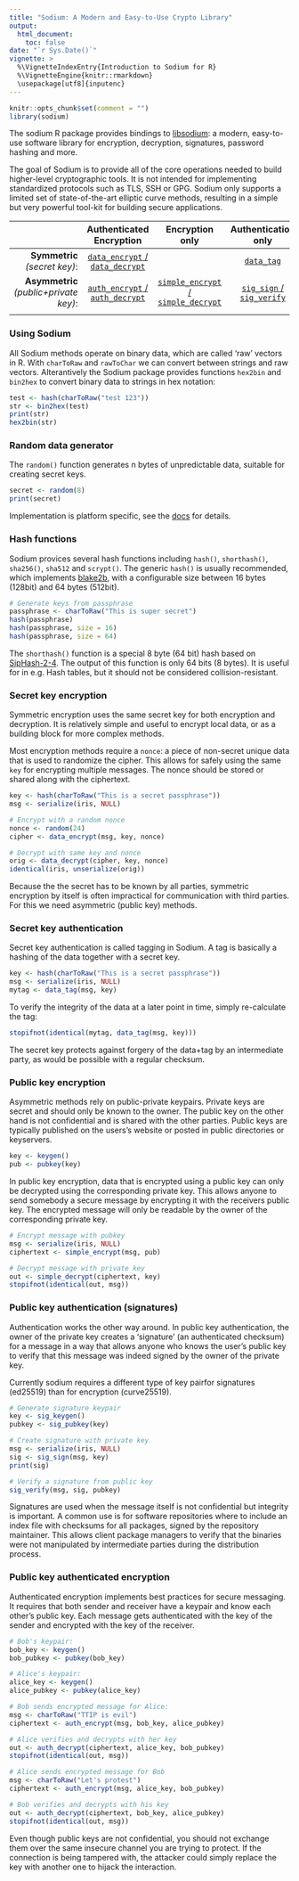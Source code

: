 ```yaml
---
title: "Sodium: A Modern and Easy-to-Use Crypto Library"
output:
  html_document:
    toc: false
date: "`r Sys.Date()`"
vignette: >
  %\VignetteIndexEntry{Introduction to Sodium for R}
  %\VignetteEngine{knitr::rmarkdown}
  \usepackage[utf8]{inputenc}
---
```


```r
knitr::opts_chunk$set(comment = "")
library(sodium)
```

The sodium R package provides bindings to [libsodium](https://download.libsodium.org/doc/): a modern, easy-to-use software library for encryption, decryption, signatures, password hashing and more. 

The goal of Sodium is to provide all of the core operations needed to build higher-level cryptographic tools. It is not intended for implementing standardized protocols such as TLS, SSH or GPG. Sodium only supports a limited set of state-of-the-art elliptic curve methods, resulting in a simple but very powerful tool-kit for building secure applications.


|                              | Authenticated Encryption         | Encryption only                     | Authentication only        | 
|-----------------------------:|:--------------------------------:|:-----------------------------------:|:--------------------------:|
| __Symmetric__ *(secret key)*:  | [`data_encrypt` / `data_decrypt`](#secret-key-encryption) | | [`data_tag`](#secret-key-authentication) | 
| __Asymmetric__ *(public+private key)*: | [`auth_encrypt` / `auth_decrypt`](#public-key-authenticated-encryption)  | [`simple_encrypt` / `simple_decrypt`](#public-key-encryption) | [`sig_sign` / `sig_verify`](#public-key-authentication-signatures) | 
|                              |                                  |                                     |                            |

### Using Sodium

All Sodium methods operate on binary data, which are called 'raw' vectors in R. With `charToRaw` and `rawToChar` we can convert between strings and raw vectors. Alterantively the Sodium package provides functions `hex2bin` and `bin2hex` to convert binary data to strings in hex notation:

```r
test <- hash(charToRaw("test 123"))
str <- bin2hex(test)
print(str)
hex2bin(str)
```

### Random data generator

The `random()` function generates n bytes of unpredictable data, suitable for creating secret keys.

```r
secret <- random(8)
print(secret)
```

Implementation is platform specific, see the [docs](https://download.libsodium.org/doc/generating_random_data/index.html) for  details.

### Hash functions

Sodium provices several hash functions including `hash()`, `shorthash()`, `sha256()`, `sha512` and `scrypt()`. The generic `hash()` is usually recommended, which implements [blake2b](https://download.libsodium.org/doc/hashing/generic_hashing.html), with a configurable size between 16 bytes (128bit) and 64 bytes (512bit).

```r
# Generate keys from passphrase
passphrase <- charToRaw("This is super secret")
hash(passphrase)
hash(passphrase, size = 16)
hash(passphrase, size = 64)
```

The `shorthash()` function is a special 8 byte (64 bit) hash based on [SipHash-2-4](https://download.libsodium.org/doc/hashing/short-input_hashing.html). The output of this function is only 64 bits (8 bytes). It is useful for in e.g. Hash tables, but it should not be considered collision-resistant.


### Secret key encryption

Symmetric encryption uses the same secret key for both encryption and decryption. It is relatively simple and useful to encrypt local data, or as a building block for more complex methods.

Most encryption methods require a `nonce`: a piece of non-secret unique data that is used to randomize the cipher. This allows for safely using the same `key` for encrypting multiple messages. The nonce should be stored or shared along with the ciphertext.

```r
key <- hash(charToRaw("This is a secret passphrase"))
msg <- serialize(iris, NULL)

# Encrypt with a random nonce
nonce <- random(24)
cipher <- data_encrypt(msg, key, nonce)

# Decrypt with same key and nonce
orig <- data_decrypt(cipher, key, nonce)
identical(iris, unserialize(orig))
```

Because the the secret has to be known by all parties, symmetric encryption by itself is often impractical for communication with third parties. For this we need asymmetric (public key) methods.

### Secret key authentication

Secret key authentication is called tagging in Sodium. A tag is basically a hashing of the data together with a secret key. 

```r
key <- hash(charToRaw("This is a secret passphrase"))
msg <- serialize(iris, NULL)
mytag <- data_tag(msg, key)
```

To verify the integrity of the data at a later point in time, simply re-calculate the tag:

```r
stopifnot(identical(mytag, data_tag(msg, key)))
```

The secret key protects against forgery of the data+tag by an intermediate party, as would be possible with a regular checksum.

### Public key encryption

Asymmetric methods rely on public-private keypairs. Private keys are secret and should only be known to the owner. The public key on the other hand is not confidential and is shared with the other parties. Public keys are typically published on the users's website or posted in public directories or keyservers.

```r
key <- keygen()
pub <- pubkey(key)
```

In public key encryption, data that is encrypted using a public key can only be decrypted using the corresponding private key. This allows anyone to send somebody a secure message by encrypting it with the receivers public key. The encrypted message will only be readable by the owner of the corresponding private key. 

```r
# Encrypt message with pubkey
msg <- serialize(iris, NULL)
ciphertext <- simple_encrypt(msg, pub)

# Decrypt message with private key
out <- simple_decrypt(ciphertext, key)
stopifnot(identical(out, msg))
```


### Public key authentication (signatures)

Authentication works the other way around. In public key authentication, the owner of the private key creates a 'signature' (an authenticated checksum) for a message in a way that allows anyone who knows the user's public key to verify that this message was indeed signed by the owner of the private key.

Currently sodium requires a different type of key pairfor signatures (ed25519) than for encryption (curve25519).

```r
# Generate signature keypair
key <- sig_keygen()
pubkey <- sig_pubkey(key)

# Create signature with private key
msg <- serialize(iris, NULL)
sig <- sig_sign(msg, key)
print(sig)

# Verify a signature from public key
sig_verify(msg, sig, pubkey)
```

Signatures are used when the message itself is not confidential but integrity is important. A common use is for software repositories where to include an index file with checksums for all packages, signed by the repository maintainer. This allows client package managers to verify that the binaries were not manipulated by intermediate parties during the distribution process.

### Public key authenticated encryption

Authenticated encryption implements best practices for secure messaging. It requires that both sender and receiver have a keypair and know each other's public key. Each message gets authenticated with the key of the sender and encrypted with the key of the receiver.

```r
# Bob's keypair:
bob_key <- keygen()
bob_pubkey <- pubkey(bob_key)

# Alice's keypair:
alice_key <- keygen()
alice_pubkey <- pubkey(alice_key)

# Bob sends encrypted message for Alice:
msg <- charToRaw("TTIP is evil")
ciphertext <- auth_encrypt(msg, bob_key, alice_pubkey)

# Alice verifies and decrypts with her key
out <- auth_decrypt(ciphertext, alice_key, bob_pubkey)
stopifnot(identical(out, msg))

# Alice sends encrypted message for Bob
msg <- charToRaw("Let's protest")
ciphertext <- auth_encrypt(msg, alice_key, bob_pubkey)

# Bob verifies and decrypts with his key
out <- auth_decrypt(ciphertext, bob_key, alice_pubkey)
stopifnot(identical(out, msg))
```


Even though public keys are not confidential, you should not exchange them over the same insecure channel you are trying to protect. If the connection is being tampered with, the attacker could simply replace the key with another one to hijack the interaction.
